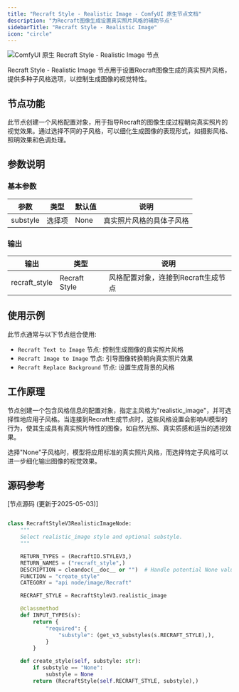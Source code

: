 ```yaml
---
title: "Recraft Style - Realistic Image - ComfyUI 原生节点文档"
description: "为Recraft图像生成设置真实照片风格的辅助节点"
sidebarTitle: "Recraft Style - Realistic Image"
icon: "circle"
---
```


![ComfyUI 原生 Recraft Style - Realistic Image 节点](/images/tutorial/api_nodes/recraft/recraft-style-realistic-image.jpg)

Recraft Style - Realistic Image 节点用于设置Recraft图像生成的真实照片风格，提供多种子风格选项，以控制生成图像的视觉特性。

## 节点功能

此节点创建一个风格配置对象，用于指导Recraft的图像生成过程朝向真实照片的视觉效果。通过选择不同的子风格，可以细化生成图像的表现形式，如摄影风格、照明效果和色调处理。

## 参数说明

### 基本参数

| 参数 | 类型 | 默认值 | 说明 |
|-----|-----|-------|------|
| substyle | 选择项 | None | 真实照片风格的具体子风格 |

### 输出

| 输出 | 类型 | 说明 |
|-----|-----|------|
| recraft_style | Recraft Style | 风格配置对象，连接到Recraft生成节点 |

## 使用示例

此节点通常与以下节点组合使用:

- `Recraft Text to Image` 节点: 控制生成图像的真实照片风格
- `Recraft Image to Image` 节点: 引导图像转换朝向真实照片效果
- `Recraft Replace Background` 节点: 设置生成背景的风格

## 工作原理

节点创建一个包含风格信息的配置对象，指定主风格为"realistic_image"，并可选择性地应用子风格。当连接到Recraft生成节点时，这些风格设置会影响AI模型的行为，使其生成具有真实照片特性的图像，如自然光照、真实质感和适当的透视效果。

选择"None"子风格时，模型将应用标准的真实照片风格，而选择特定子风格可以进一步细化输出图像的视觉效果。

## 源码参考

[节点源码 (更新于2025-05-03)] 

```python

class RecraftStyleV3RealisticImageNode:
    """
    Select realistic_image style and optional substyle.
    """

    RETURN_TYPES = (RecraftIO.STYLEV3,)
    RETURN_NAMES = ("recraft_style",)
    DESCRIPTION = cleandoc(__doc__ or "")  # Handle potential None value
    FUNCTION = "create_style"
    CATEGORY = "api node/image/Recraft"

    RECRAFT_STYLE = RecraftStyleV3.realistic_image

    @classmethod
    def INPUT_TYPES(s):
        return {
            "required": {
                "substyle": (get_v3_substyles(s.RECRAFT_STYLE),),
            }
        }

    def create_style(self, substyle: str):
        if substyle == "None":
            substyle = None
        return (RecraftStyle(self.RECRAFT_STYLE, substyle),)

```